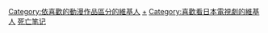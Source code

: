 {{noteTA
|G1=DN
}}
[[Category:依喜歡的動漫作品區分的維基人|Category:依喜歡的動漫作品區分的維基人]]
[[Category:死亡筆記|+]]
[[Category:喜歡看日本電視劇的維基人|Category:喜歡看日本電視劇的維基人]]
[[Category:依喜欢的电影作品区分的维基人|死亡笔记]]